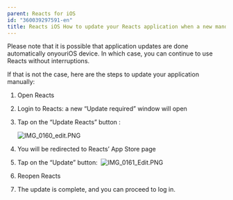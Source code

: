 ```yaml
---
parent: Reacts for iOS
id: "360039297591-en"
title: Reacts iOS How to update your Reacts application when a new mandatory version is available 
---
```

Please note that it is possible that application updates are done automatically onyouriOS device. In which case, you can continue to use Reacts without interruptions.

If that is not the case, here are the steps to update your application manually:

1.  Open Reacts  
      
    
2.  Login to Reacts: a new “Update required” window will open
    
3.  Tap on the “Update Reacts” button :  
      
    ![IMG_0160_edit.PNG](@assets/attachments/IMG_0160_edit.PNG)
      
    
4.  You will be redirected to Reacts’ App Store page
5.  Tap on the “Update” button:  ![IMG_0161_Edit.PNG](@assets/attachments/IMG_0161_Edit.PNG)
6.  Reopen Reacts  
      
    
7.  The update is complete, and you can proceed to log in.


